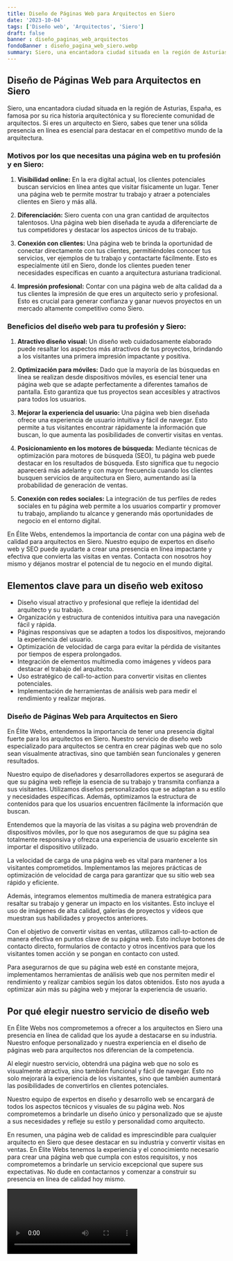```yaml
---
title: Diseño de Páginas Web para Arquitectos en Siero
date: '2023-10-04'
tags: ['Diseño web', 'Arquitectos', 'Siero']
draft: false
banner : diseño_paginas_web_arquitectos
fondoBanner : diseño_pagina_web_siero.webp
summary: Siero, una encantadora ciudad situada en la región de Asturias, España, es famosa por su rica historia arquitectónica y su floreciente comunidad de arquitectos. Si eres un arquitecto en Siero, sabes que tener una sólida presencia en línea es esencial para destacar en el competitivo mundo de la arquitectura.
---
```


## Diseño de Páginas Web para Arquitectos en Siero

Siero, una encantadora ciudad situada en la región de Asturias, España, es famosa por su rica historia arquitectónica y su floreciente comunidad de arquitectos. Si eres un arquitecto en Siero, sabes que tener una sólida presencia en línea es esencial para destacar en el competitivo mundo de la arquitectura.

### Motivos por los que necesitas una página web en tu profesión y en Siero:

1. **Visibilidad online:** En la era digital actual, los clientes potenciales buscan servicios en línea antes que visitar físicamente un lugar. Tener una página web te permite mostrar tu trabajo y atraer a potenciales clientes en Siero y más allá.

2. **Diferenciación:** Siero cuenta con una gran cantidad de arquitectos talentosos. Una página web bien diseñada te ayuda a diferenciarte de tus competidores y destacar los aspectos únicos de tu trabajo.

3. **Conexión con clientes:** Una página web te brinda la oportunidad de conectar directamente con tus clientes, permitiéndoles conocer tus servicios, ver ejemplos de tu trabajo y contactarte fácilmente. Esto es especialmente útil en Siero, donde los clientes pueden tener necesidades específicas en cuanto a arquitectura asturiana tradicional.

4. **Impresión profesional:** Contar con una página web de alta calidad da a tus clientes la impresión de que eres un arquitecto serio y profesional. Esto es crucial para generar confianza y ganar nuevos proyectos en un mercado altamente competitivo como Siero.

### Beneficios del diseño web para tu profesión y Siero:

1. **Atractivo diseño visual:** Un diseño web cuidadosamente elaborado puede resaltar los aspectos más atractivos de tus proyectos, brindando a los visitantes una primera impresión impactante y positiva.

2. **Optimización para móviles:** Dado que la mayoría de las búsquedas en línea se realizan desde dispositivos móviles, es esencial tener una página web que se adapte perfectamente a diferentes tamaños de pantalla. Esto garantiza que tus proyectos sean accesibles y atractivos para todos los usuarios.

3. **Mejorar la experiencia del usuario:** Una página web bien diseñada ofrece una experiencia de usuario intuitiva y fácil de navegar. Esto permite a tus visitantes encontrar rápidamente la información que buscan, lo que aumenta las posibilidades de convertir visitas en ventas.

4. **Posicionamiento en los motores de búsqueda:** Mediante técnicas de optimización para motores de búsqueda (SEO), tu página web puede destacar en los resultados de búsqueda. Esto significa que tu negocio aparecerá más adelante y con mayor frecuencia cuando los clientes busquen servicios de arquitectura en Siero, aumentando así la probabilidad de generación de ventas.

5. **Conexión con redes sociales:** La integración de tus perfiles de redes sociales en tu página web permite a los usuarios compartir y promover tu trabajo, ampliando tu alcance y generando más oportunidades de negocio en el entorno digital.

En Élite Webs, entendemos la importancia de contar con una página web de calidad para arquitectos en Siero. Nuestro equipo de expertos en diseño web y SEO puede ayudarte a crear una presencia en línea impactante y efectiva que convierta las visitas en ventas. Contacta con nosotros hoy mismo y déjanos mostrar el potencial de tu negocio en el mundo digital.

<GifSeo />

<Cta />

## Elementos clave para un diseño web exitoso

- Diseño visual atractivo y profesional que refleje la identidad del arquitecto y su trabajo.
- Organización y estructura de contenidos intuitiva para una navegación fácil y rápida.
- Páginas responsivas que se adapten a todos los dispositivos, mejorando la experiencia del usuario.
- Optimización de velocidad de carga para evitar la pérdida de visitantes por tiempos de espera prolongados.
- Integración de elementos multimedia como imágenes y vídeos para destacar el trabajo del arquitecto.
- Uso estratégico de call-to-action para convertir visitas en clientes potenciales.
- Implementación de herramientas de análisis web para medir el rendimiento y realizar mejoras.

### Diseño de Páginas Web para Arquitectos en Siero

En Élite Webs, entendemos la importancia de tener una presencia digital fuerte para los arquitectos en Siero. Nuestro servicio de diseño web especializado para arquitectos se centra en crear páginas web que no solo sean visualmente atractivas, sino que también sean funcionales y generen resultados.

Nuestro equipo de diseñadores y desarrolladores expertos se asegurará de que su página web refleje la esencia de su trabajo y transmita confianza a sus visitantes. Utilizamos diseños personalizados que se adaptan a su estilo y necesidades específicas. Además, optimizamos la estructura de contenidos para que los usuarios encuentren fácilmente la información que buscan.

Entendemos que la mayoría de las visitas a su página web provendrán de dispositivos móviles, por lo que nos aseguramos de que su página sea totalmente responsiva y ofrezca una experiencia de usuario excelente sin importar el dispositivo utilizado.

La velocidad de carga de una página web es vital para mantener a los visitantes comprometidos. Implementamos las mejores prácticas de optimización de velocidad de carga para garantizar que su sitio web sea rápido y eficiente.

Además, integramos elementos multimedia de manera estratégica para resaltar su trabajo y generar un impacto en los visitantes. Esto incluye el uso de imágenes de alta calidad, galerías de proyectos y vídeos que muestran sus habilidades y proyectos anteriores.

Con el objetivo de convertir visitas en ventas, utilizamos call-to-action de manera efectiva en puntos clave de su página web. Esto incluye botones de contacto directo, formularios de contacto y otros incentivos para que los visitantes tomen acción y se pongan en contacto con usted.

Para asegurarnos de que su página web esté en constante mejora, implementamos herramientas de análisis web que nos permiten medir el rendimiento y realizar cambios según los datos obtenidos. Esto nos ayuda a optimizar aún más su página web y mejorar la experiencia de usuario.

## Por qué elegir nuestro servicio de diseño web

En Élite Webs nos comprometemos a ofrecer a los arquitectos en Siero una presencia en línea de calidad que los ayude a destacarse en su industria. Nuestro enfoque personalizado y nuestra experiencia en el diseño de páginas web para arquitectos nos diferencian de la competencia.

Al elegir nuestro servicio, obtendrá una página web que no solo es visualmente atractiva, sino también funcional y fácil de navegar. Esto no solo mejorará la experiencia de los visitantes, sino que también aumentará las posibilidades de convertirlos en clientes potenciales.

Nuestro equipo de expertos en diseño y desarrollo web se encargará de todos los aspectos técnicos y visuales de su página web. Nos comprometemos a brindarle un diseño único y personalizado que se ajuste a sus necesidades y refleje su estilo y personalidad como arquitecto.

En resumen, una página web de calidad es imprescindible para cualquier arquitecto en Siero que desee destacar en su industria y convertir visitas en ventas. En Élite Webs tenemos la experiencia y el conocimiento necesario para crear una página web que cumpla con estos requisitos, y nos comprometemos a brindarle un servicio excepcional que supere sus expectativas. No dude en contactarnos y comenzar a construir su presencia en línea de calidad hoy mismo.

<Video />

<CtaBot job='Arquitectos' city='Siero'/>

<Gmaps query='Siero+españa+maps' />